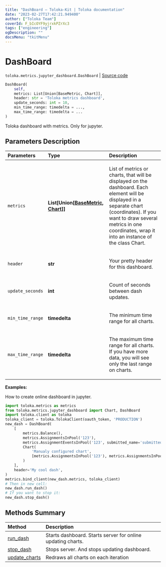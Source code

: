 ```yaml
---
title: "DashBoard — Toloka-Kit | Toloka documentation"
date: "2023-02-27T17:42:21.949400"
author: ["Toloka Team"]
coverId: F_bIcOYF9yjrxkPZrXc3
tags: ["engineering"]
ogDescription: ""
docsMenu: "tkitMenu"
---
```


# DashBoard
`toloka.metrics.jupyter_dashboard.DashBoard` | [Source code](https://github.com/Toloka/toloka-kit/blob/v1.1.4/src/metrics/jupyter_dashboard.py#L185)

```python
DashBoard(
    self,
    metrics: List[Union[BaseMetric, Chart]],
    header: str = 'Toloka metrics dashboard',
    update_seconds: int = 10,
    min_time_range: timedelta = ...,
    max_time_range: timedelta = ...
)
```

Toloka dashboard with metrics. Only for jupyter.

## Parameters Description

| Parameters | Type | Description |
| :----------| :----| :-----------|
`metrics`|**List\[Union\[[BaseMetric](/docs/toloka-kit/reference/toloka.metrics.metrics.BaseMetric), [Chart](/docs/toloka-kit/reference/toloka.metrics.jupyter_dashboard.Chart)\]\]**|<p>List of metrics or charts, that will be displayed on the dashboard. Each element will be displayed in a separate chart (coordinates). If you want to draw several metrics in one coordinates, wrap it into an instance of the class Chart.</p>
`header`|**str**|<p>Your pretty header for this dashboard.</p>
`update_seconds`|**int**|<p>Count of seconds between dash updates.</p>
`min_time_range`|**timedelta**|<p>The minimum time range for all charts.</p>
`max_time_range`|**timedelta**|<p>The maximum time range for all charts. If you have more data, you will see only the last range on charts.</p>

**Examples:**

How to create online dashboard in jupyter.

```python
import toloka.metrics as metrics
from toloka.metrics.jupyter_dashboard import Chart, DashBoard
import toloka.client as toloka
toloka_client = toloka.TolokaClient(oauth_token, 'PRODUCTION')
new_dash = DashBoard(
    [
        metrics.Balance(),
        metrics.AssignmentsInPool('123'),
        metrics.AssignmentEventsInPool('123', submitted_name='submitted', join_events=True),
        Chart(
            'Manualy configured chart',
            [metrics.AssignmentsInPool('123'), metrics.AssignmentsInPool('345'),]
        )
    ],
    header='My cool dash',
)
metrics.bind_client(new_dash.metrics, toloka_client)
# Then in new cell:
new_dash.run_dash()
# If you want to stop it:
new_dash.stop_dash()
```
## Methods Summary

| Method | Description |
| :------| :-----------|
[run_dash](/docs/toloka-kit/reference/toloka.metrics.jupyter_dashboard.DashBoard.run_dash)| Starts dashboard. Starts server for online updating charts.
[stop_dash](/docs/toloka-kit/reference/toloka.metrics.jupyter_dashboard.DashBoard.stop_dash)| Stops server. And stops updating dashboard.
[update_charts](/docs/toloka-kit/reference/toloka.metrics.jupyter_dashboard.DashBoard.update_charts)| Redraws all charts on each iteration